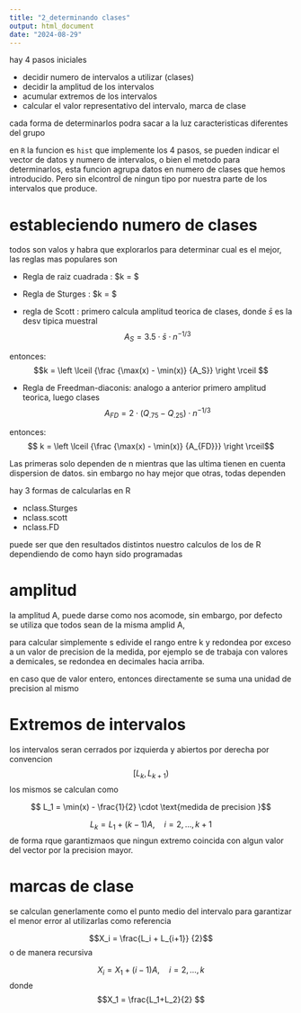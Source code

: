 ```yaml
---
title: "2_determinando clases"
output: html_document
date: "2024-08-29"
---
```


hay 4 pasos iniciales

-   decidir numero de intervalos a utilizar (clases)
-   decidir la amplitud de los intervalos
-   acumular extremos de los intervalos
-   calcular el valor representativo del intervalo, marca de clase

cada forma de determinarlos podra sacar a la luz caracteristicas diferentes del grupo

en `R` la funcion es `hist` que implemente los 4 pasos, se pueden indicar el vector de datos y numero de intervalos, o bien el metodo para determinarlos, esta funcion agrupa datos en numero de clases que hemos introducido. Pero sin elcontrol de ningun tipo por nuestra parte de los intervalos que produce.

# estableciendo numero de clases

todos son valos y habra que explorarlos para determinar cual es el mejor, las reglas mas populares son

-   Regla de raiz cuadrada : $k = \left \lceil {\sqrt{n} } \right \rceil $

-   Regla de Sturges : $k = \left \lceil {1 + \log_2(n)} \right \rceil $

-   regla de Scott : primero calcula amplitud teorica de clases, donde $\bar{s}$ es la desv tipica muestral $$A_S = 3.5  \cdot \bar{s} \cdot n^{-1/3}$$


entonces: $$k = \left \lceil {\frac {\max(x) - \min(x)}  {A_S}}  \right \rceil $$

-   Regla de Freedman-diaconis: analogo a anterior primero amplitud teorica, luego clases $$A_{FD} = 2  \cdot (Q_{.75} - Q_{.25}) \cdot n^{-1/3} $$ 

entonces: $$ k = \left \lceil {\frac {\max(x) - \min(x)}  {A_{FD}}}  \right \rceil$$

Las primeras solo dependen de n mientras que las ultima tienen en cuenta dispersion de datos. sin embargo no hay mejor que otras, todas dependen

hay 3 formas de calcularlas en R

-   nclass.Sturges
-   nclass.scott
-   nclass.FD

puede ser que den resultados distintos nuestro calculos de los de R dependiendo de como hayn sido programadas

# amplitud

la amplitud A, puede darse como nos acomode, sin embargo, por defecto se utiliza que todos sean de la misma amplid A,

para calcular simplemente s edivide el rango entre k y redondea por exceso a un valor de precision de la medida, por ejemplo se de trabaja con valores a demicales, se redondea en decimales hacia arriba.

en caso que de valor entero, entonces directamente se suma una unidad de precision al mismo

# Extremos de intervalos

los intervalos seran cerrados por izquierda y abiertos por derecha por convencion $$[L_k,L_{k+1})$$ los mismos se calculan como

$$ L_1 = \min(x) - \frac{1}{2} \cdot \text{medida de precision }$$ 


$$L_k = L_1 +(k-1)A , \quad i=2,\ldots,k+1$$ de forma rque garantizmaos que ningun extremo coincida con algun valor del vector por la precision mayor.

# marcas de clase

se calculan generlamente como el punto medio del intervalo para garantizar el menor error al utilizarlas como referencia

$$X_i = \frac{L_i + L_{i+1}} {2}$$ o de manera recursiva

$$X_i = X_1+ (i-1)A , \quad i=2,\ldots,k$$ donde $$X_1 = \frac{L_1+L_2}{2} $$
